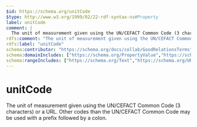 ```yaml
---
$id: https://schema.org/unitCode
$type: http://www.w3.org/1999/02/22-rdf-syntax-ns#Property
label: unitCode
comment: |
  The unit of measurement given using the UN/CEFACT Common Code (3 characters) or a URL. Other codes than the UN/CEFACT Common Code may be used with a prefix followed by a colon.
rdfs:comment: "The unit of measurement given using the UN/CEFACT Common Code (3 characters) or a URL. Other codes than the UN/CEFACT Common Code may be used with a prefix followed by a colon."
rdfs:label: "unitCode"
schema:contributor: "https://schema.org/docs/collab/GoodRelationsTerms"
schema:domainIncludes: ["https://schema.org/PropertyValue","https://schema.org/QuantitativeValue","https://schema.org/UnitPriceSpecification","https://schema.org/TypeAndQuantityNode"]
schema:rangeIncludes: ["https://schema.org/Text","https://schema.org/URL"]
---
```


# unitCode

The unit of measurement given using the UN/CEFACT Common Code (3 characters) or a URL. Other codes than the UN/CEFACT Common Code may be used with a prefix followed by a colon.

